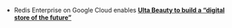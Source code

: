 - Redis Enterprise on Google Cloud enables [**Ulta Beauty to build a “digital store of the future”**](https://redis.com/customers/ulta-beauty/)
